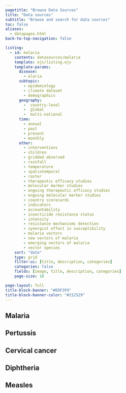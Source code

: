 ```yaml
---
pagetitle: "Browse Data Sources"
title: "Data sources"
subtitle: "Browse and search for data sources"
toc: false
aliases:
  - datapages.html
back-to-top-navigation: false

listing: 
  - id: malaria
    contents: datasources/malaria
    template: ejs/listing.ejs
    template-params:
      disease:
        - alaria
      subtopic: 
        - epidemiology
        - climate dataset
        - demographics
      geography:
        -  country-level
        -  global
        -  multi-national
      time:
        - annual
        - past
        - present
        - monthly
      other:
        - interventions
        - children
        - gridded observed
        - rainfall
        - temperature
        - spatiotemporal
        - raster
        - therapeutic efficacy studies
        - molecular marker studies
        - ongoing therapeutic efficacy studies
        - ongoing molecular marker studies
        - country scorecards
        - indicators
        - accountability
        - insecticide resistance status
        - intensity
        - resistance mechanisms detection
        - synergist effect in susceptibility
        - malaria vectors
        - new vectors of malaria
        - emerging vectors of malaria
        - vector species    
    sort: "date"
    type: grid
    filter-ui: [title, description, categories]
    categories: false
    fields: [image, title, description, categories]
    page-size: 18

page-layout: full
title-block-banner: "#EDF3F9"
title-block-banner-color: "#212529"
---
```


:::{.data-tabs .panel-tabset}

## Malaria

:::{#malaria}
:::

## Pertussis

:::{#pertussis}
:::

## Cervical cancer

:::{#cervical-cancer}
:::

## Diphtheria 

:::{#diphtheria}
:::

## Measles

:::{#measles}
:::

:::
